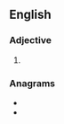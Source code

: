 ==English==

===Adjective===
{{head|en|adjective comparative form}}

# {{lb|en|obsolete}} {{en-comparative of|subtle}}

===Anagrams===
* {{l|en|bluster}}
* {{l|en|butlers}}